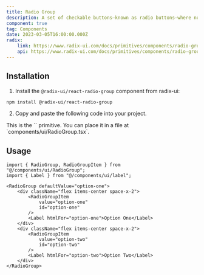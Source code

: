 ```yaml
---
title: Radio Group
description: A set of checkable buttons—known as radio buttons—where no more than one of the buttons can be checked at a time.
component: true
tag: Components
date: 2023-03-05T16:00:00.000Z
radix:
    link: https://www.radix-ui.com/docs/primitives/components/radio-group
    api: https://www.radix-ui.com/docs/primitives/components/radio-group#api-reference
---
```


<ComponentExample src="src/components/examples/RadioGroupDemo.tsx">
    <RadioGroupDemo />
</ComponentExample>

## Installation

1. Install the `@radix-ui/react-radio-group` component from radix-ui:

```bash
npm install @radix-ui/react-radio-group
```

2. Copy and paste the following code into your project.

<ComponentSource src="src/components/ui/RadioGroup.tsx" />

<Alert variant="outline">
    This is the `<RadioGroup />` primitive. You can place it in a file at
    `components/ui/RadioGroup.tsx`.
</Alert>

## Usage

```tsx
import { RadioGroup, RadioGroupItem } from "@/components/ui/RadioGroup";
import { Label } from "@/components/ui/label";
```

```tsx
<RadioGroup defaultValue="option-one">
    <div className="flex items-center space-x-2">
        <RadioGroupItem
            value="option-one"
            id="option-one"
        />
        <Label htmlFor="option-one">Option One</Label>
    </div>
    <div className="flex items-center space-x-2">
        <RadioGroupItem
            value="option-two"
            id="option-two"
        />
        <Label htmlFor="option-two">Option Two</Label>
    </div>
</RadioGroup>
```
